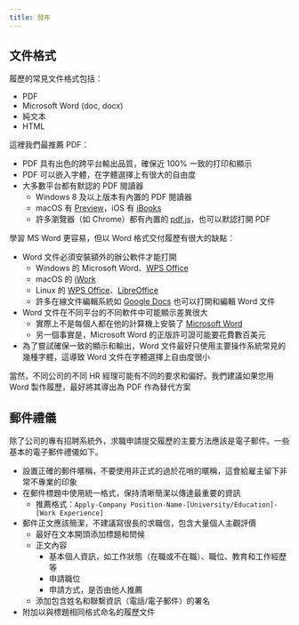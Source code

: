 ```yaml
---
title: 發布
---
```


## 文件格式

履歷的常見文件格式包括：

- PDF
- Microsoft Word (doc, docx)
- 純文本
- HTML

這裡我們最推薦 PDF：

- PDF 具有出色的跨平台輸出品質，確保近 100% 一致的打印和顯示
- PDF 可以嵌入字體，在字體選擇上有很大的自由度
- 大多數平台都有默認的 PDF 閱讀器
  - Windows 8 及以上版本有內置的 PDF 閱讀器
  - macOS 有 [Preview](<https://en.wikipedia.org/wiki/Preview_(Mac_OS)>)，iOS 有 [iBooks](http://www.apple.com/ibooks/)
  - 許多瀏覽器（如 Chrome）都有內置的 [pdf.js](http://mozilla.github.io/pdf.js/)，也可以默認打開 PDF

學習 MS Word 更容易，但以 Word 格式交付履歷有很大的缺點：

- Word 文件必須安裝額外的辦公軟件才能打開
  - Windows 的 Microsoft Word、[WPS Office](https://wps.com)
  - macOS 的 [iWork](https://en.wikipedia.org/wiki/IWork)
  - Linux 的 [WPS Office](https://wps.com)、[LibreOffice](https://www.libreoffice.org/)
  - 許多在線文件編輯系統如 [Google Docs](https://docs.google.com/) 也可以打開和編輯 Word 文件
- Word 文件在不同平台的不同軟件中可能顯示差異很大
  - 實際上不是每個人都在他的計算機上安裝了 [Microsoft Word](https://products.office.com/en-us/word)
  - 另一個事實是，Microsoft Word 的正版許可證可能要花費數百美元
- 為了嘗試確保一致的顯示和輸出，Word 文件最好只使用主要操作系統常見的幾種字體，這導致 Word 文件在字體選擇上自由度很小

當然，不同公司的不同 HR 經理可能有不同的要求和偏好。我們建議如果您用 Word 製作履歷，最好將其導出為 PDF 作為替代方案

## 郵件禮儀

除了公司的專有招聘系統外，求職申請提交履歷的主要方法應該是電子郵件。一些基本的電子郵件禮儀如下。

- 設置正確的郵件暱稱，不要使用非正式的過於花哨的暱稱，這會給雇主留下非常不專業的印象
- 在郵件標題中使用統一格式，保持清晰簡潔以傳達最重要的資訊
  - 推薦格式：`Apply-Company Position-Name-[University/Education]-[Work Experience]`
- 郵件正文應該簡潔，不建議寫很長的求職信，包含大量個人主觀評價
  - 最好在文本開頭添加標題和問候
  - 正文內容
    - 基本個人資訊，如工作狀態（在職或不在職）、職位、教育和工作經歷等
    - 申請職位
    - 申請方式，是否由他人推薦
  - 添加包含姓名和聯繫資訊（電話/電子郵件）的署名
- 附加以與標題相同格式命名的履歷文件
